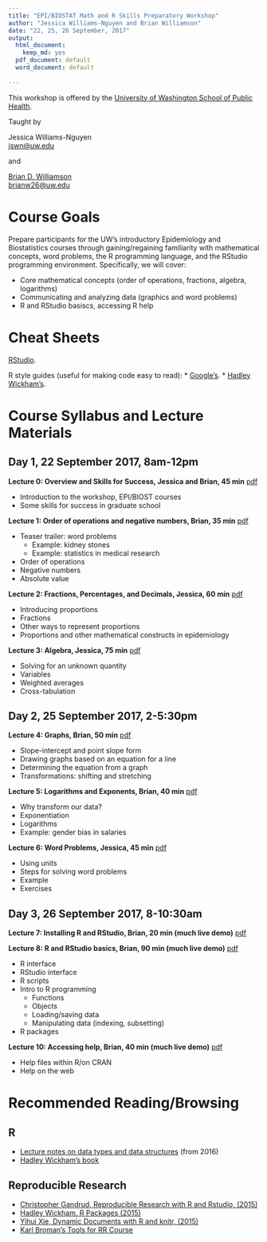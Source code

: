 ```yaml
---
title: "EPI/BIOSTAT Math and R Skills Preparatory Workshop"
author: "Jessica Williams-Nguyen and Brian Williamson"
date: "22, 25, 26 September, 2017"
output:
  html_document:
    keep_md: yes
  pdf_document: default
  word_document: default
  
---
```

  
  This workshop is offered by the 
[University of Washington School of Public Health](http://sph.washington.edu/).
  
Taught by

Jessica Williams-Nguyen
<br/>
  [jswn@uw.edu](mailto:jswn@uw.edu)

and

[Brian D. Williamson](http://bdwilliamson.github.io)
<br/>
  [brianw26@uw.edu](mailto:brianw26@uw.edu)

# Course Goals
Prepare participants for the UW's introductory Epidemiology and Biostatistics courses through gaining/regaining familiarity with mathematical concepts, word problems, the R programming language, and the RStudio programming environment. Specifically, we will cover:

* Core mathematical concepts (order of operations, fractions, algebra, logarithms)
* Communicating and analyzing data (graphics and word problems)
* R and RStudio basiscs, accessing R help

# Cheat Sheets

[RStudio](https://www.rstudio.com/resources/cheatsheets/).

R style guides (useful for making code easy to read):
* [Google's](https://google.github.io/styleguide/Rguide.xml).
* [Hadley Wickham's](http://adv-r.had.co.nz/Style.html).

# Course Syllabus and Lecture Materials

## Day 1, 22 September 2017, 8am-12pm

**Lecture 0: Overview and Skills for Success, Jessica and Brian, 45 min** [pdf](day_1_session_1/day_1_session_1_overview.pdf)

* Introduction to the workshop, EPI/BIOST courses
* Some skills for success in graduate school

**Lecture 1: Order of operations and negative numbers, Brian, 35 min** [pdf](day_1_session_1/day_1_session_1_order-of-ops_negatives.pdf)

* Teaser trailer: word problems
    * Example: kidney stones
    * Example: statistics in medical research
* Order of operations
* Negative numbers
* Absolute value

**Lecture 2: Fractions, Percentages, and Decimals, Jessica, 60 min** [pdf](day_1_session_1/day_1_session_1_2proportions.pdf)

* Introducing proportions
* Fractions
* Other ways to represent proportions
* Proportions and other mathematical constructs in epidemiology

**Lecture 3: Algebra, Jessica, 75 min** [pdf](day_1_session_1/day_1_session_1_3algebra_crosstab.pdf)

* Solving for an unknown quantity
* Variables
* Weighted averages
* Cross-tabulation

## Day 2, 25 September 2017, 2-5:30pm

**Lecture 4: Graphs, Brian, 50 min** [pdf](day_2_session_1/day_2_session_1_graphs.pdf)

* Slope-intercept and point slope form
* Drawing graphs based on an equation for a line
* Determining the equation from a graph
* Transformations: shifting and stretching

**Lecture 5: Logarithms and Exponents, Brian, 40 min** [pdf](day_2_session_1/day_2_session_1_log.pdf)

* Why transform our data?
* Exponentiation
* Logarithms
* Example: gender bias in salaries

**Lecture 6: Word Problems, Jessica, 45 min** [pdf](day_2_session_1/day_2_session_1_6word_problems.pdf)

* Using units
* Steps for solving word problems
* Example
* Exercises

## Day 3, 26 September 2017, 8-10:30am

**Lecture 7: Installing R and RStudio, Brian, 20 min (much live demo)** [pdf](day_3_session_1/day_3_session_1_install.pdf)

**Lecture 8: R and RStudio basics, Brian, 90 min (much live demo)** [pdf](day_3_session_1/day_3_session_1_basics.pdf)

* R interface
* RStudio interface
* R scripts
* Intro to R programming
    * Functions
    * Objects
    * Loading/saving data
    * Manipulating data (indexing, subsetting)
* R packages

**Lecture 10: Accessing help, Brian, 40 min (much live demo)** [pdf](day_3_session_1/day_3_session_1_help.pdf)

* Help files within R/on CRAN
* Help on the web

# Recommended Reading/Browsing

## R
* [Lecture notes on data types and data structures](2016-materials/day_3_session_1_datatypes.html) (from 2016)
* [Hadley Wickham's book](http://adv-r.had.co.nz/)

## Reproducible Research

* [Christopher Gandrud, Reproducible Research with R and Rstudio, (2015)](http://www.amazon.com/Reproducible-Research-Studio-Second-Chapman-ebook/dp/B010ACWGBI/ref=tmm_kin_title_0?_encoding=UTF8&sr=&qid=)
* [Hadley Wickham, R Packages (2015)](http://www.amazon.com/R-Packages-Hadley-Wickham-ebook/dp/B00VAYCHL0/ref=pd_sim_351_6?ie=UTF8&refRID=1E8HS30WBHRCW45SEWXM)
* [Yihui Xie, Dynamic Documents with R and knitr, (2015)](http://www.amazon.com/Dynamic-Documents-knitr-Second-Chapman-ebook/dp/B00ZBYPJEW/ref=tmm_kin_title_0?_encoding=UTF8&sr=&qid=)
* [Karl Broman's Tools for RR Course](http://kbroman.org/Tools4RR/)